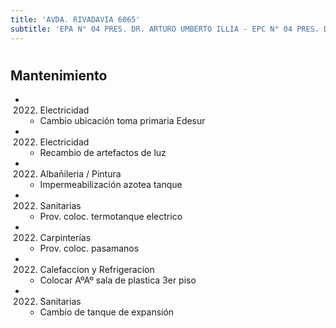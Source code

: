 ```yaml
---
title: 'AVDA. RIVADAVIA 6065'
subtitle: 'EPA N° 04 PRES. DR. ARTURO UMBERTO ILLIA - EPC N° 04 PRES. DR. ARTURO UMBERTO ILLIA - JIC N° 03/07° LA PORTEÑA'
---
```


#


## Mantenimiento

*  (2022) Electricidad 
    + Cambio ubicación toma primaria Edesur

*  (2022) Electricidad 
    + Recambio de artefactos de luz

*  (2022) Albañileria / Pintura 
    + Impermeabilización azotea tanque

*  (2022) Sanitarias 
    + Prov. coloc. termotanque electrico

*  (2022) Carpinterías 
    + Prov. coloc. pasamanos

*  (2022) Calefaccion y Refrigeracion 
    + Colocar AºAº sala de plastica 3er piso

*  (2022) Sanitarias 
    + Cambio de tanque de expansión



